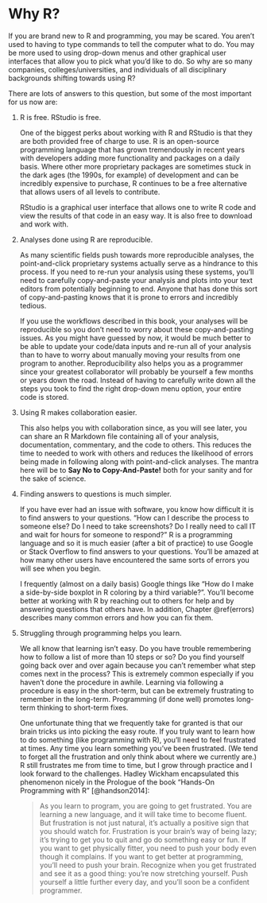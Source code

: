 # Why R? {#whyR}

If you are brand new to R and programming, you may be scared.  You aren't used to having to type commands to tell the computer what to do.  You may be more used to using drop-down menus and other graphical user interfaces that allow you to pick what you'd like to do.  So why are so many companies, colleges/universities, and individuals of all disciplinary backgrounds shifting towards using R?

There are lots of answers to this question, but some of the most important for us now are:

1. R is free.  RStudio is free.

    One of the biggest perks about working with R and RStudio is that they are both provided free of charge to use.  R is an open-source programming language that has grown tremendously in recent years with developers adding more functionality and packages on a daily basis.  Where other more proprietary packages are sometimes stuck in the dark ages (the 1990s, for example) of development and can be incredibly expensive to purchase, R continues to be a free alternative that allows users of all levels to contribute.
    
    RStudio is a graphical user interface that allows one to write R code and view the results of that code in an easy way.  It is also free to download and work with.
    
2. Analyses done using R are reproducible.

    As many scientific fields push towards more reproducible analyses, the point-and-click proprietary systems actually serve as a hindrance to this process.  If you need to re-run your analysis using these systems, you'll need to carefully copy-and-paste your analysis and plots into your text editors from potentially beginning to end.  Anyone that has done this sort of copy-and-pasting knows that it is prone to errors and incredibly tedious.  
    
    If you use the workflows described in this book, your analyses will be reproducible so you don't need to worry about these copy-and-pasting issues.  As you might have guessed by now, it would be much better to be able to update your code/data inputs and re-run all of your analysis than to have to worry about manually moving your results from one program to another.  Reproducibility also helps you as a programmer since your greatest collaborator will probably be yourself a few months or years down the road.  Instead of having to carefully write down all the steps you took to find the right drop-down menu option, your entire code is stored.  
    
3. Using R makes collaboration easier.

    This also helps you with collaboration since, as you will see later, you can share an R Markdown file containing all of your analysis, documentation, commentary, and the code to others.  This reduces the time to needed to work with others and reduces the likelihood of errors being made in following along with point-and-click analyses.   The mantra here will be to **Say No to Copy-And-Paste!** both for your sanity and for the sake of science.
    
4. Finding answers to questions is much simpler.

    If you have ever had an issue with software, you know how difficult it is to find answers to your questions.  "How can I describe the process to someone else?  Do I need to take screenshots? Do I really need to call IT and wait for hours for someone to respond?"  R is a programming language and so it is much easier (after a bit of practice) to use Google or Stack Overflow to find answers to your questions.  You'll be amazed at how many other users have encountered the same sorts of errors you will see when you begin.  
    
    I frequently (almost on a daily basis) Google things like "How do I make a side-by-side boxplot in R coloring by a third variable?".  You'll become better at working with R by reaching out to others for help and by answering questions that others have.  In addition, Chapter \@ref(errors) describes many common errors and how you can fix them.
    
5. Struggling through programming helps you learn.

    We all know that learning isn't easy.  Do you have trouble remembering how to follow a list of more than 10 steps or so?  Do you find yourself going back over and over again because you can't remember what step comes next in the process?  This is extremely common especially if you haven't done the procedure in awhile.  Learning via following a procedure is easy in the short-term, but can be extremely frustrating to remember in the long-term.  Programming (if done well) promotes long-term thinking to short-term fixes.  
    
    One unfortunate thing that we frequently take for granted is that our brain tricks us into picking the easy route.  If you truly want to learn how to do something (like programming with R), you'll need to feel frustrated at times.  Any time you learn something you've been frustrated.  (We tend to forget all the frustration and only think about where we currently are.)  R still frustrates me from time to time, but I grow through practice and I look forward to the challenges.  Hadley Wickham encapsulated this phenomenon nicely in the Prologue of the book "Hands-On Programming with R" [@handson2014]:
    
    > As you learn to program, you are going to get frustrated. You are learning a new language, and it will take time to become fluent. But frustration is not just natural, it’s actually a positive sign that you should watch for. Frustration is your brain’s way of being lazy; it’s trying to get you to quit and go do something easy or fun. If you want to get physically fitter, you need to push your body even though it complains. If you want to get better at programming, you’ll need to push your brain. Recognize when you get frustrated and see it as a good thing: you’re now stretching yourself. Push yourself a little further every day, and you’ll soon be a confident programmer.

